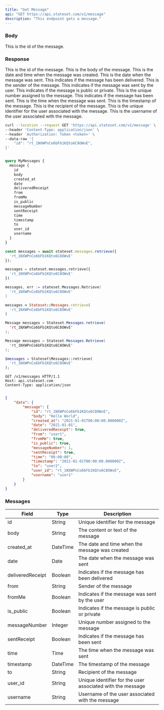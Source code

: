 ```yaml
---
title: "Get Message"
api: "GET https://api.stateset.com/v1/message"
description: "This endpoint gets a message."
---
```


### Body

<ParamField body="id" type="string">
  This is the id of the message.
</ParamField>

### Response

<ResponseField name="id" type="string">
  This is the id of the message.
</ResponseField>

<ResponseField name="body" type="string">
  This is the body of the message.
</ResponseField>

<ResponseField name="created_at" type="datetime">
  This is the date and time when the message was created.
</ResponseField>

<ResponseField name="date" type="date">
  This is the date when the message was sent.
</ResponseField>

<ResponseField name="deliveredReceipt" type="boolean">
  This indicates if the message has been delivered.
</ResponseField>

<ResponseField name="from" type="string">
  This is the sender of the message.
</ResponseField>

<ResponseField name="fromMe" type="boolean">
  This indicates if the message was sent by the user.
</ResponseField>

<ResponseField name="is_public" type="boolean">
  This indicates if the message is public or private.
</ResponseField>

<ResponseField name="messageNumber" type="integer">
  This is the unique number assigned to the message.
</ResponseField>

<ResponseField name="sentReceipt" type="boolean">
  This indicates if the message has been sent.
</ResponseField>

<ResponseField name="time" type="time">
  This is the time when the message was sent.
</ResponseField>

<ResponseField name="timestamp" type="datetime">
  This is the timestamp of the message.
</ResponseField>

<ResponseField name="to" type="string">
  This is the recipient of the message.
</ResponseField>

<ResponseField name="user_id" type="string">
  This is the unique identifier for the user associated with the message.
</ResponseField>

<ResponseField name="username" type="string">
  This is the username of the user associated with the message.
</ResponseField>


<RequestExample>

```bash cURL
curl --location --request GET 'https://api.stateset.com/v1/message' \
--header 'Content-Type: application/json' \
--header 'Authorization: Token <token>' \
--data-raw '{
    "id": "rt_1NXWPnCo6bFb1KQto6C8OWvE",
}'
```

```graphQL GraphQL

query MyMessages {
  message {
    id
    body
    created_at
    date
    deliveredReceipt
    from
    fromMe
    is_public
    messageNumber
    sentReceipt
    time
    timestamp
    to
    user_id
    username
  }
}


```

```js Node.js
const messages = await stateset.messages.retrieve({
  'rt_1NXWPnCo6bFb1KQto6C8OWvE'
});
```
```py Python
messages = stateset.messages.retrieve({
  'rt_1NXWPnCo6bFb1KQto6C8OWvE'
})
```
```go Golang 
messages, err := stateset.Messages.Retrieve(
  'rt_1NXWPnCo6bFb1KQto6C8OWvE'
)
```
```ruby Ruby
messages = Stateset::Messages.retrieve(
  'rt_1NXWPnCo6bFb1KQto6C8OWvE'
)
```
```java Java
Message messages = Stateset.Messages.retrieve(
  'rt_1NXWPnCo6bFb1KQto6C8OWvE'
);
```
```csharp C#
Message messages = Stateset.Messages.Retrieve(
  'rt_1NXWPnCo6bFb1KQto6C8OWvE'
);
```
```php PHP
$messages = Stateset\Messages::retrieve(
  'rt_1NXWPnCo6bFb1KQto6C8OWvE'
);
```
```http HTTP
GET /v1/messages HTTP/1.1
Host: api.stateset.com
Content-Type: application/json
```

</RequestExample>

<ResponseExample>

```json Response

{
    "data": {
        "message": {
            "id": "rt_1NXWPnCo6bFb1KQto6C8OWvE",
            "body": "Hello World",
            "created_at": "2021-01-01T00:00:00.000000Z",
            "date": "2021-01-01",
            "deliveredReceipt": true,
            "from": "user1",
            "fromMe": true,
            "is_public": true,
            "messageNumber": 1,
            "sentReceipt": true,
            "time": "00:00:00",
            "timestamp": "2021-01-01T00:00:00.000000Z",
            "to": "user2",
            "user_id": "rt_1NXWPnCo6bFb1KQto6C8OWvE",
            "username": "user1"
        }
    }
}


```

</ResponseExample>


### Messages


| Field            | Type     | Description                                                |
| ---------------- | -------- | ---------------------------------------------------------- |
| id               | String   | Unique identifier for the message                          |
| body             | String   | The content or text of the message                         |
| created\_at      | DateTime | The date and time when the message was created             |
| date             | Date     | The date when the message was sent                         |
| deliveredReceipt | Boolean  | Indicates if the message has been delivered                |
| from             | String   | Sender of the message                                      |
| fromMe           | Boolean  | Indicates if the message was sent by the user              |
| is\_public       | Boolean  | Indicates if the message is public or private              |
| messageNumber    | Integer  | Unique number assigned to the message                      |
| sentReceipt      | Boolean  | Indicates if the message has been sent                     |
| time             | Time     | The time when the message was sent                         |
| timestamp        | DateTime | The timestamp of the message                               |
| to               | String   | Recipient of the message                                   |
| user\_id         | String   | Unique identifier for the user associated with the message |
| username         | String   | Username of the user associated with the message           |